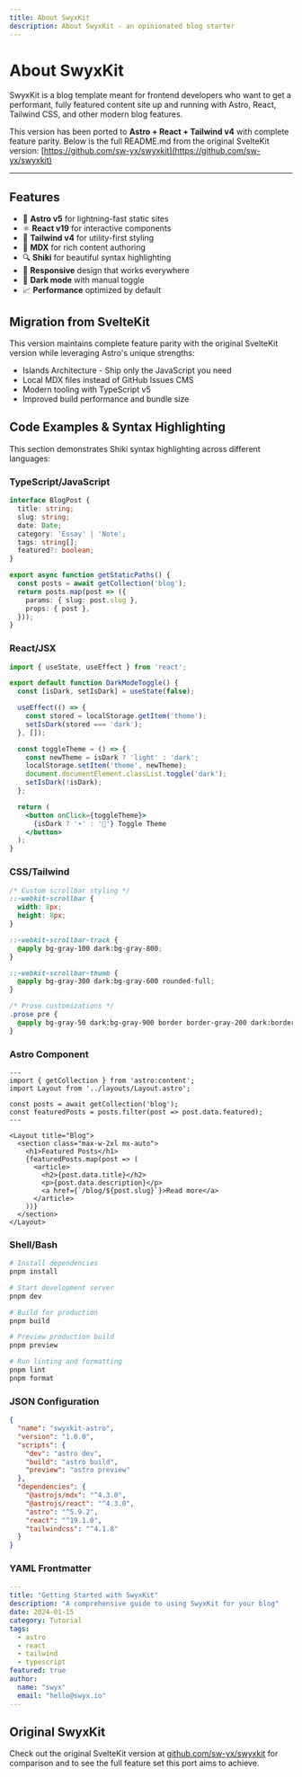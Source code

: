 ```yaml
---
title: About SwyxKit
description: About SwyxKit - an opinionated blog starter
---
```


# About SwyxKit

SwyxKit is a blog template meant for frontend developers who want to get a performant, fully featured content site up and running with Astro, React, Tailwind CSS, and other modern blog features.

This version has been ported to **Astro + React + Tailwind v4** with complete feature parity. Below is the full README.md from the original SvelteKit version: [https://github.com/sw-yx/swyxkit](https://github.com/sw-yx/swyxkit)

---

## Features

- 🚀 **Astro v5** for lightning-fast static sites
- ⚛️ **React v19** for interactive components
- 🎨 **Tailwind v4** for utility-first styling
- 📝 **MDX** for rich content authoring
- 🔍 **Shiki** for beautiful syntax highlighting
- 📱 **Responsive** design that works everywhere
- 🌙 **Dark mode** with manual toggle
- 📈 **Performance** optimized by default

## Migration from SvelteKit

This version maintains complete feature parity with the original SvelteKit version while leveraging Astro's unique strengths:

- Islands Architecture - Ship only the JavaScript you need
- Local MDX files instead of GitHub Issues CMS
- Modern tooling with TypeScript v5
- Improved build performance and bundle size

## Code Examples & Syntax Highlighting

This section demonstrates Shiki syntax highlighting across different languages:

### TypeScript/JavaScript

```typescript
interface BlogPost {
  title: string;
  slug: string;
  date: Date;
  category: 'Essay' | 'Note';
  tags: string[];
  featured?: boolean;
}

export async function getStaticPaths() {
  const posts = await getCollection('blog');
  return posts.map(post => ({
    params: { slug: post.slug },
    props: { post },
  }));
}
```

### React/JSX

```jsx
import { useState, useEffect } from 'react';

export default function DarkModeToggle() {
  const [isDark, setIsDark] = useState(false);

  useEffect(() => {
    const stored = localStorage.getItem('theme');
    setIsDark(stored === 'dark');
  }, []);

  const toggleTheme = () => {
    const newTheme = isDark ? 'light' : 'dark';
    localStorage.setItem('theme', newTheme);
    document.documentElement.classList.toggle('dark');
    setIsDark(!isDark);
  };

  return (
    <button onClick={toggleTheme}>
      {isDark ? '☀️' : '🌙'} Toggle Theme
    </button>
  );
}
```

### CSS/Tailwind

```css
/* Custom scrollbar styling */
::-webkit-scrollbar {
  width: 8px;
  height: 8px;
}

::-webkit-scrollbar-track {
  @apply bg-gray-100 dark:bg-gray-800;
}

::-webkit-scrollbar-thumb {
  @apply bg-gray-300 dark:bg-gray-600 rounded-full;
}

/* Prose customizations */
.prose pre {
  @apply bg-gray-50 dark:bg-gray-900 border border-gray-200 dark:border-gray-700;
}
```

### Astro Component

```astro
---
import { getCollection } from 'astro:content';
import Layout from '../layouts/Layout.astro';

const posts = await getCollection('blog');
const featuredPosts = posts.filter(post => post.data.featured);
---

<Layout title="Blog">
  <section class="max-w-2xl mx-auto">
    <h1>Featured Posts</h1>
    {featuredPosts.map(post => (
      <article>
        <h2>{post.data.title}</h2>
        <p>{post.data.description}</p>
        <a href={`/blog/${post.slug}`}>Read more</a>
      </article>
    ))}
  </section>
</Layout>
```

### Shell/Bash

```bash
# Install dependencies
pnpm install

# Start development server
pnpm dev

# Build for production
pnpm build

# Preview production build
pnpm preview

# Run linting and formatting
pnpm lint
pnpm format
```

### JSON Configuration

```json
{
  "name": "swyxkit-astro",
  "version": "1.0.0",
  "scripts": {
    "dev": "astro dev",
    "build": "astro build",
    "preview": "astro preview"
  },
  "dependencies": {
    "@astrojs/mdx": "^4.3.0",
    "@astrojs/react": "^4.3.0",
    "astro": "^5.9.2",
    "react": "^19.1.0",
    "tailwindcss": "^4.1.8"
  }
}
```

### YAML Frontmatter

```yaml
---
title: "Getting Started with SwyxKit"
description: "A comprehensive guide to using SwyxKit for your blog"
date: 2024-01-15
category: Tutorial
tags: 
  - astro
  - react
  - tailwind
  - typescript
featured: true
author:
  name: "swyx"
  email: "hello@swyx.io"
---
```

## Original SwyxKit

Check out the original SvelteKit version at [github.com/sw-yx/swyxkit](https://github.com/sw-yx/swyxkit) for comparison and to see the full feature set this port aims to achieve.